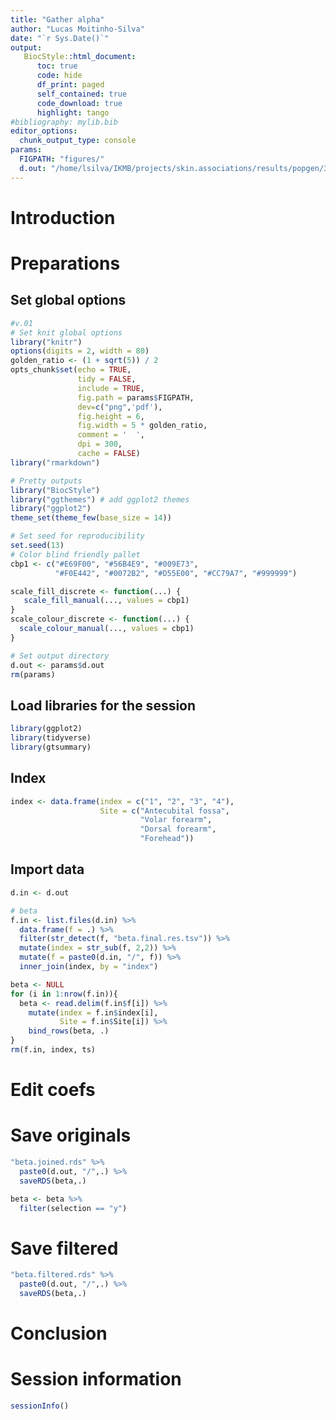```yaml
---
title: "Gather alpha"
author: "Lucas Moitinho-Silva"
date: "`r Sys.Date()`"
output:
   BiocStyle::html_document:
      toc: true
      code: hide
      df_print: paged
      self_contained: true
      code_download: true
      highlight: tango
#bibliography: mylib.bib
editor_options:
  chunk_output_type: console
params:
  FIGPATH: "figures/"
  d.out: "/home/lsilva/IKMB/projects/skin.associations/results/popgen/3.physio.set/3.test.beta"
---
```



# Introduction


# Preparations

## Set global options

```r
#v.01
# Set knit global options
library("knitr")
options(digits = 2, width = 80)
golden_ratio <- (1 + sqrt(5)) / 2
opts_chunk$set(echo = TRUE,
               tidy = FALSE,
               include = TRUE,
               fig.path = params$FIGPATH,
               dev=c("png",'pdf'),
               fig.height = 6,
               fig.width = 5 * golden_ratio,
               comment = '  ',
               dpi = 300,
               cache = FALSE)
library("rmarkdown")

# Pretty outputs
library("BiocStyle")
library("ggthemes") # add ggplot2 themes
library("ggplot2")
theme_set(theme_few(base_size = 14))

# Set seed for reproducibility
set.seed(13)
# Color blind friendly pallet
cbp1 <- c("#E69F00", "#56B4E9", "#009E73",
          "#F0E442", "#0072B2", "#D55E00", "#CC79A7", "#999999")

scale_fill_discrete <- function(...) {
   scale_fill_manual(..., values = cbp1)
}
scale_colour_discrete <- function(...) {
  scale_colour_manual(..., values = cbp1)
}

# Set output directory
d.out <- params$d.out
rm(params)
```


## Load libraries for the session

```r
library(ggplot2)
library(tidyverse)
library(gtsummary)
```

## Index

```r
index <- data.frame(index = c("1", "2", "3", "4"),
                    Site = c("Antecubital fossa",
                             "Volar forearm", 
                             "Dorsal forearm",
                             "Forehead"))
```


## Import data
```r
d.in <- d.out

# beta
f.in <- list.files(d.in) %>% 
  data.frame(f = .) %>%
  filter(str_detect(f, "beta.final.res.tsv")) %>% 
  mutate(index = str_sub(f, 2,2)) %>% 
  mutate(f = paste0(d.in, "/", f)) %>% 
  inner_join(index, by = "index")

beta <- NULL
for (i in 1:nrow(f.in)){
  beta <- read.delim(f.in$f[i]) %>% 
    mutate(index = f.in$index[i],
           Site = f.in$Site[i]) %>% 
    bind_rows(beta, .)
}
rm(f.in, index, ts)
```



# Edit coefs

# Save originals
```r
"beta.joined.rds" %>% 
  paste0(d.out, "/",.) %>% 
  saveRDS(beta,.)
```



```r
beta <- beta %>%
  filter(selection == "y")
```


# Save filtered
```r
"beta.filtered.rds" %>% 
  paste0(d.out, "/",.) %>% 
  saveRDS(beta,.)
```




# Conclusion

# Session information

```r
sessionInfo()
```
